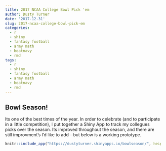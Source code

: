 ```yaml
---
title: 2017 NCAA College Bowl Pick 'em
author: Dusty Turner
date: '2017-12-31'
slug: 2017-ncaa-college-bowl-pick-em
categories:
  - r
  - shiny
  - fantasy football
  - army math
  - beatnavy
  - rmd
tags:
  - r
  - shiny
  - fantasy football
  - army math
  - beatnavy
  - rmd
---
```



## Bowl Season!

Its one of the best times of the year.  In order to celebrate (and to participate in a little competition), I put together a Shiny App to track my collegues picks over the season.  Its improved throughout the season, and there are still improvment's I'd like to add - but below is a working prototype.  

<center>


```r
knitr::include_app("https://dustyturner.shinyapps.io/bowlseason/", height = "600px")
```
</center>
 